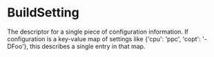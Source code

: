 <html devsite>
<head>
  <meta name="project_path" value="/_project.yaml">
  <meta name="book_path" value="/versions/6.2.0/_book.yaml">
</head>
<body>

<h1 class="page-title" id="modules.BuildSetting">BuildSetting</h1>

<!-- {% raw %} -->

The descriptor for a single piece of configuration information. If configuration is a key-value map of settings like {'cpu': 'ppc', 'copt': '-DFoo'}, this describes a single entry in that map.



</body>
</html>

<!-- {% endraw %} -->
